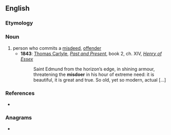 ==English==

===Etymology===
{{suffix|en|misdo|er}}

===Noun===
{{en-noun}}

# person who commits a [[misdeed]], [[offender]]
#* '''1843''': [[w:Thomas_Carlyle|Thomas Carlyle]], ''[[:w:Past and Present (book)|Past and Present]]'', book 2, ch. XIV, ''[[:w:Henry d'Essex|Henry of Essex]]''
#*: Saint Edmund from the horizon’s edge, in shining armour, threatening the '''misdoer''' in his hour of extreme need: it is beautiful, it is great and true. So old, yet so modern, actual […]

===References===
* {{R:Webster NCD 1967}}

===Anagrams===
* {{l|en|moiders}}